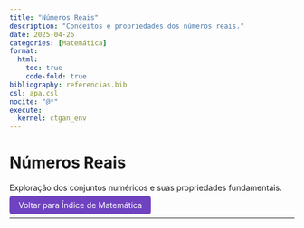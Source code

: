 ```yaml
---
title: "Números Reais"
description: "Conceitos e propriedades dos números reais."
date: 2025-04-26
categories: [Matemática]
format:
  html:
    toc: true
    code-fold: true
bibliography: referencias.bib
csl: apa.csl
nocite: "@*"
execute:
  kernel: ctgan_env
---
```


# Números Reais

Exploração dos conjuntos numéricos e suas propriedades fundamentais.

<p><a href="index.html" style="padding: 8px 16px; background-color: #6f42c1; color: white; border-radius: 5px; text-decoration: none;"> Voltar para Índice de Matemática</a></p>

---

